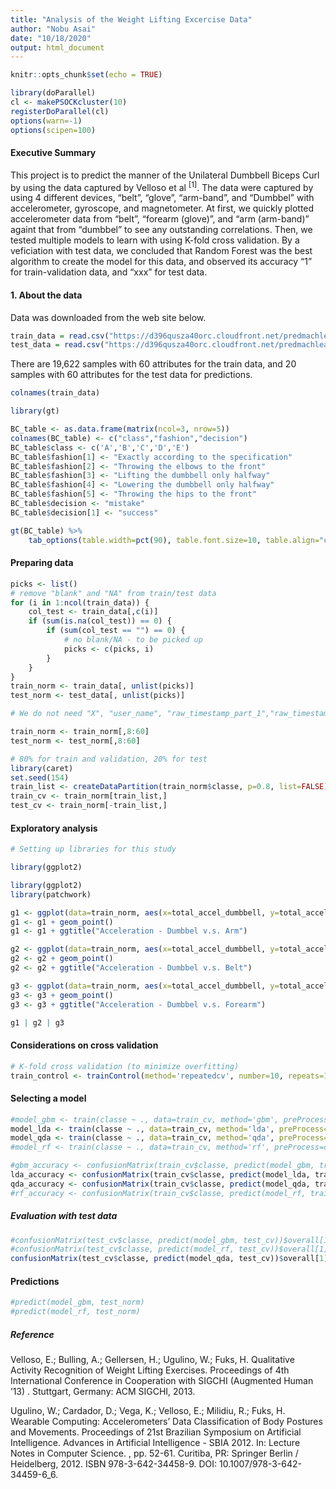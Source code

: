 ```yaml
---
title: "Analysis of the Weight Lifting Excercise Data"
author: "Nobu Asai"
date: "10/18/2020"
output: html_document
---
```


```r
knitr::opts_chunk$set(echo = TRUE)
```

```r
library(doParallel)
cl <- makePSOCKcluster(10)
registerDoParallel(cl)
options(warn=-1)
options(scipen=100)
```

#### Executive Summary

This project is to predict the manner of the Unilateral Dumbbell Biceps Curl by using the data captured by Velloso et al ^[1]^. The data were captured by using 4 different devices, "belt", "glove", "arm-band", and "Dumbbel" with accelerometer, gyroscope, and magnetometer. At first, we quickly plotted accelerometer data from "belt", "forearm (glove)", and "arm (arm-band)" againt that from "dumbbel" to see any outstanding correlations.  Then, we tested multiple models to learn with using K-fold cross validation.  By a veficiation with test data, we concluded that Random Forest was the best algorithm to create the model for this data, and observed its accuracy "1" for train-validation data, and "xxx" for test data.


#### 1. About the data

Data was downloaded from the web site below.

```r
train_data = read.csv("https://d396qusza40orc.cloudfront.net/predmachlearn/pml-training.csv")
test_data = read.csv("https://d396qusza40orc.cloudfront.net/predmachlearn/pml-testing.csv")
```
There are 19,622 samples with 60 attributes for the train data, and 20 samples with 60 attributes for the test data for predictions.
```r
colnames(train_data)
```

```r
library(gt)

BC_table <- as.data.frame(matrix(ncol=3, nrow=5))
colnames(BC_table) <- c("class","fashion","decision")
BC_table$class <- c('A','B','C','D','E')
BC_table$fashion[1] <- "Exactly according to the specification"
BC_table$fashion[2] <- "Throwing the elbows to the front"
BC_table$fashion[3] <- "Lifting the dumbbell only halfway"
BC_table$fashion[4] <- "Lowering the dumbbell only halfway"
BC_table$fashion[5] <- "Throwing the hips to the front"
BC_table$decision <- "mistake"
BC_table$decision[1] <- "success"

gt(BC_table) %>% 
    tab_options(table.width=pct(90), table.font.size=10, table.align="center")

```



#### Preparing data



```r
picks <- list()
# remove "blank" and "NA" from train/test data
for (i in 1:ncol(train_data)) {
    col_test <- train_data[,c(i)]
    if (sum(is.na(col_test)) == 0) {
        if (sum(col_test == "") == 0) {
            # no blank/NA - to be picked up
            picks <- c(picks, i)
        }
    }
}
train_norm <- train_data[, unlist(picks)]
test_norm <- test_data[, unlist(picks)]

# We do not need "X", "user_name", "raw_timestamp_part_1","raw_timestamp_part_2", "cvtd_timestamp", "new_window", and "num_window" 

train_norm <- train_norm[,8:60]
test_norm <- test_norm[,8:60]
```


```r
# 80% for train and validation, 20% for test
library(caret)
set.seed(154)
train_list <- createDataPartition(train_norm$classe, p=0.8, list=FALSE)
train_cv <- train_norm[train_list,]
test_cv <- train_norm[-train_list,]
```

#### Exploratory analysis

```r
# Setting up libraries for this study

library(ggplot2)
```


```r
library(ggplot2)
library(patchwork)

g1 <- ggplot(data=train_norm, aes(x=total_accel_dumbbell, y=total_accel_arm, color=classe))
g1 <- g1 + geom_point()
g1 <- g1 + ggtitle("Acceleration - Dumbbel v.s. Arm")

g2 <- ggplot(data=train_norm, aes(x=total_accel_dumbbell, y=total_accel_belt, color=classe))
g2 <- g2 + geom_point()
g2 <- g2 + ggtitle("Acceleration - Dumbbel v.s. Belt")

g3 <- ggplot(data=train_norm, aes(x=total_accel_dumbbell, y=total_accel_forearm, color=classe))
g3 <- g3 + geom_point()
g3 <- g3 + ggtitle("Acceleration - Dumbbel v.s. Forearm")

g1 | g2 | g3

```



#### Considerations on cross validation

```r
# K-fold cross validation (to minimize overfitting)
train_control <- trainControl(method='repeatedcv', number=10, repeats=10)
```


#### Selecting a model

```r
#model_gbm <- train(classe ~ ., data=train_cv, method='gbm', preProcess=c("center","scale"), trControl=train_control, verbose=FALSE)
model_lda <- train(classe ~ ., data=train_cv, method='lda', preProcess=c("center","scale"), trControl=train_control)
model_qda <- train(classe ~ ., data=train_cv, method='qda', preProcess=c("center","scale"), trControl=train_control)
#model_rf <- train(classe ~ ., data=train_cv, method='rf', preProcess=c("center","scale"), trControl=train_control)
```
```r
#gbm_accuracy <- confusionMatrix(train_cv$classe, predict(model_gbm, train_cv))$overall[1]
lda_accuracy <- confusionMatrix(train_cv$classe, predict(model_lda, train_cv))$overall[1]
qda_accuracy <- confusionMatrix(train_cv$classe, predict(model_qda, train_cv))$overall[1]
#rf_accuracy <- confusionMatrix(train_cv$classe, predict(model_rf, train_cv))$overall[1]
```

#####  Evaluation with test data

```r
#confusionMatrix(test_cv$classe, predict(model_gbm, test_cv))$overall[1]
#confusionMatrix(test_cv$classe, predict(model_rf, test_cv))$overall[1]
confusionMatrix(test_cv$classe, predict(model_qda, test_cv))$overall[1]
```


#### Predictions 


```r
#predict(model_gbm, test_norm)
#predict(model_rf, test_norm)
```



##### Reference
Velloso, E.; Bulling, A.; Gellersen, H.; Ugulino, W.; Fuks, H. Qualitative Activity Recognition of Weight Lifting Exercises. Proceedings of 4th International Conference in Cooperation with SIGCHI (Augmented Human '13) . Stuttgart, Germany: ACM SIGCHI, 2013.


Ugulino, W.; Cardador, D.; Vega, K.; Velloso, E.; Milidiu, R.; Fuks, H. Wearable Computing: Accelerometers' Data Classification of Body Postures and Movements. Proceedings of 21st Brazilian Symposium on Artificial Intelligence. Advances in Artificial Intelligence - SBIA 2012. In: Lecture Notes in Computer Science. , pp. 52-61. Curitiba, PR: Springer Berlin / Heidelberg, 2012. ISBN 978-3-642-34458-9. DOI: 10.1007/978-3-642-34459-6_6. 





